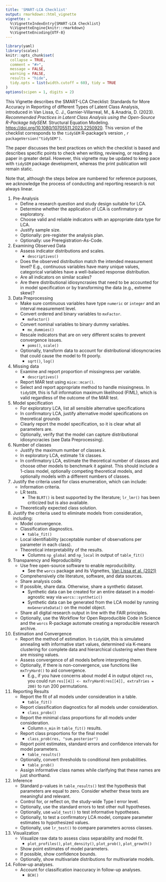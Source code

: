 ```yaml
---
title: 'SMART-LCA Checklist'
output: rmarkdown::html_vignette
vignette: >
  %\VignetteIndexEntry{SMART-LCA Checklist}
  %\VignetteEngine{knitr::rmarkdown}
  %\VignetteEncoding{UTF-8}
---
```


```r
library(yaml)
library(scales)
knitr::opts_chunk$set(
  collapse = TRUE,
  comment = "#>",
  message = FALSE,
  warning = FALSE,
  results = "hide",
  tidy.opts = list(width.cutoff = 60), tidy = TRUE
)
options(scipen = 1, digits = 2)
```

This Vignette describes the SMART-LCA Checklist: Standards for More Accuracy in Reporting of different Types of Latent Class Analysis,
introduced in Van Lissa, C. J., Garnier-Villarreal, M., & Anadria, D. (2023). *Recommended Practices in Latent Class Analysis using the Open-Source R-Package tidySEM.* Structural Equation Modeling. <https://doi.org/10.1080/10705511.2023.2250920>.
This version of the checklist corresponds to the `tidySEM` R-package's version , `r packageVersion("tidySEM")`.

The paper discusses the best practices on which the checklist is based and describes specific points to check when writing, reviewing, or reading a paper in greater detail.
However, this vignette may be updated to keep pace with `tidySEM` package development,
whereas the print publication will remain static.

Note that, although the steps below are numbered for reference purposes,
we acknowledge the process of conducting and reporting research is not always linear.

1. Pre-Analysis
    + Define a research question and study design suitable for LCA.
    + Determine whether the application of LCA is confirmatory or exploratory.
    + Choose valid and reliable indicators with an appropriate data type for LCA.
    + Justify sample size.
    + Optionally: pre-register the analysis plan.
    + Optionally: use Preregistration-As-Code.
1. Examining Observed Data
    + Assess indicator distributions and scales.
        - `descriptives()`
    + Does the observed distribution match the intended measurement level? E.g., continuous variables have many unique values, categorical variables have a well-balaced response distribution.
    + Are all indicators on similar scales?
    + Are there distributional idiosyncrasies that need to be accounted for in model specification or by transforming the data (e.g., extreme skew)?
1. Data Preprocessing
    + Make sure continuous variables have type `numeric` or `integer` and an interval measurement level.
    + Convert ordered and binary variables to `mxFactor`.
        - `mxFactor()`
    + Convert nominal variables to binary dummy variables.
        - `mx_dummies()`
    + Rescale indicators that are on very different scales to prevent convergence issues.
        - `poms()`, `scale()`
    + Optionally, transform data to account for distributional idiosyncracies that could cause the model to fit poorly.
        - `sqrt()`, `log()`
1. Missing data
    + Examine and report proportion of missingness per variable.
        - `descriptives()`
    + Report MAR test using `mice::mcar()`.
    + Select and report appropriate method to handle missingness. In `tidySEM`, this is full information maximum likelihood (FIML), which is valid regardless of the outcome of the MAR test.
1. Model specification
    + For exploratory LCA, list all sensible alternative specifications
    + In confirmatory LCA, justify alternative model specifications on theoretical grounds
    + Clearly report the model specification, so it is clear what all parameters are.
    + Optionally, verify that the model can capture distributional idiosyncracies (see Data Preprocessing).
1. Number of classes
    + Justify the maximum number of classes $k$.
    + In exploratory LCA, estimate 1:$k$ classes.
    + In confirmatory LCA, estimate the theoretical number of classes and choose other models to benchmark it against. This should include a 1-class model, optionally competing theoretical models, and optionally models with a different numbers of classes.
1. Justify the criteria used for class enumeration, which can include:
    + Information criteria.
    + LR tests.
        - The `BLRT()` is best supported by the literature; `lr_lmr()` has been criticized but is also available.
    + Theoretically expected class solution.
1. Justify the criteria used to eliminate models from consideration, including:
    + Model convergence.
    + Classification diagnostics.
        - `table_fit()`
    + Local identifiability (acceptable number of observations per parameter in each class).
    + Theoretical interpretability of the results.
        - Columns `np_global` and `np_local` in output of `table_fit()`
1. Transparency and Reproducibility
    + Use free open-source software to enable reproducibility.
        - See the `worcs` package and its Vignettes, [Van Lissa et al. (2021)](https://doi.org/10.3233/DS-210031)
    + Comprehensively cite literature, software, and data sources.
    + Share analysis code.
    + If possible, share data. Otherwise, share a synthetic dataset.
        - Synthetic data can be created for an entire dataset in a model-agnostic way via `worcs::synthetic()`
        - Synthetic data can be generated from the LCA model by running `mxGenerateData()` on the model object.
    + Share all digital research output in line with the FAIR principles.
    + Optionally, use the Workflow for Open Reproducible Code in Science and the `worcs` R-package automate creating a reproducible research archive.
1. Estimation and Convergence
    + Report the method of estimation. In `tidySEM`, this is simulated annealing with informative start values, determined via K-means clustering for complete data and hierarchical clustering when there are missing values.
    + Assess convergence of all models before interpreting them.
    + Optionally, if there is non-convergence, use functions like `mxTryHard()` to aid convergence.
        - E.g., if you have concerns about model 4 in output object `res`, you could run `res[[4]] <- mxTryHard(res[[4]], extraTries = 200)` to run 200 permutations.
1. Reporting Results
    + Report the fit of all models under consideration in a table.
        - `table_fit()`
    + Report classification diagnostics for all models under consideration.
        - `class_probs()`
    + Report the minimal class proportions for all models under consideration.
        - Column `n_min` in `table_fit()` results.
    + Report class proportions for the final model
        - `class_prob(res, "sum.posterior")`
    + Report point estimates, standard errors and confidence intervals for model parameters.
        - `table_results()`
    + Optionally, convert thresholds to conditional item probabilities.
        - `table_prob()`
    + Assign informative class names while clarifying that these names are just shorthand.
1. Inference
    + Standard p-values in `table_results()` test the hypothesis that parameters are equal to zero. Consider whether these tests are meaningful and relevant.
    + Control for, or reflect on, the study-wide Type I error level.
    + Optionally, use the standard errors to test other null hypotheses.
    + Optionally, use `wald_test()` to test informative hypotheses.
    + Optionally, to test a confirmatory LCA model, compare parameter estimates to hypothesized values.
    + Optionally, use `lr_test()` to compare parameters across classes.
1. Visualization
    + Visualize raw data to assess class separability and model fit.
        - `plot_profiles()`, `plot_density()`, `plot_prob()`, `plot_growth()`
    + Show point estimates of model parameters.
    + If possible, show confidence bounds.
    + Optionally, show multivariate distributions for multivariate models.
1. Follow-up analyses.
    + Account for classification inaccuracy in follow-up analyses.
        - `BCH()`
